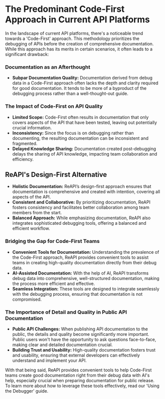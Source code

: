 
# The Predominant Code-First Approach in Current API Platforms

In the landscape of current API platforms, there's a noticeable trend towards a 'Code-First' approach. This methodology prioritizes the debugging of APIs before the creation of comprehensive documentation. While this approach has its merits in certain scenarios, it often leads to a significant drawback:

<div class="border rounded-lg divide-y mt-6">
  <div class="p-4 flex justify-center">
    <Wait4Backend />
  </div>
  <div class="p-4 flex justify-center">
    <DesignFirst />
  </div>
</div>

### Documentation as an Afterthought

- **Subpar Documentation Quality:** Documentation derived from debug data in a Code-First approach often lacks the depth and clarity required for good documentation. It tends to be more of a byproduct of the debugging process rather than a well-thought-out guide.

### The Impact of Code-First on API Quality

- **Limited Scope:** Code-First often results in documentation that only covers aspects of the API that have been tested, leaving out potentially crucial information.
- **Inconsistency:** Since the focus is on debugging rather than documenting, the resulting documentation can be inconsistent and fragmented.
- **Delayed Knowledge Sharing:** Documentation created post-debugging delays the sharing of API knowledge, impacting team collaboration and efficiency.

## ReAPI's Design-First Alternative

- **Holistic Documentation:** ReAPI’s design-first approach ensures that documentation is comprehensive and created with intention, covering all aspects of the API.
- **Consistent and Collaborative:** By prioritizing documentation, ReAPI fosters consistency and facilitates better collaboration among team members from the start.
- **Balanced Approach:** While emphasizing documentation, ReAPI also integrates sophisticated debugging tools, offering a balanced and efficient workflow.

### Bridging the Gap for Code-First Teams

- **Convenient Tools for Documentation:** Understanding the prevalence of the Code-First approach, ReAPI provides convenient tools to assist teams in creating high-quality documentation directly from their debug data.
- **AI-Assisted Documentation:** With the help of AI, ReAPI transforms debug data into comprehensive, well-structured documentation, making the process more efficient and effective.
- **Seamless Integration:** These tools are designed to integrate seamlessly with the debugging process, ensuring that documentation is not compromised.

### The Importance of Detail and Quality in Public API Documentation

- **Public API Challenges:** When publishing API documentation to the public, the details and quality become significantly more important. Public users won't have the opportunity to ask questions face-to-face, making clear and detailed documentation crucial.
- **Building Trust and Usability:** High-quality documentation fosters trust and usability, ensuring that external developers can effectively understand and implement your API.

With that being said, ReAPI provides convenient tools to help Code-First teams create good documentation right from their debug data with AI's help, especially crucial when preparing documentation for public release. To learn more about how to leverage these tools effectively, read our 'Using the Debugger' guide.
